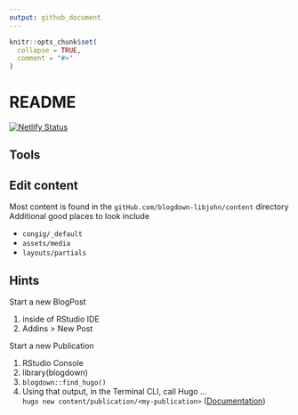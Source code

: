 ```yaml
---
output: github_document
---
```


<!-- README.md is generated from README.Rmd. Please edit that file -->

```r
knitr::opts_chunk$set(
  collapse = TRUE,
  comment = "#>"
)
```

# README

<!-- badges: start -->
[![Netlify Status](https://api.netlify.com/api/v1/badges/e278b076-1ffe-4e77-9d33-9cca90618dc0/deploy-status)](https://app.netlify.com/sites/libjohn/deploys)

<!-- badges: end -->

## Tools

<!-- Website composed via [Blogdown](https://pkgs.rstudio.com/blogdown/) ([Summary](https://www.rstudio.com/blog/blogdown-v1.0/) | [Documentation](https://pkgs.rstudio.com/blogdown/)) -->

<!-- Web theme is [wowchemy/starter-hugo-academic](https://github.com/wowchemy/starter-hugo-academic) ([Documentation](https://wowchemy.com/docs/getting-started/customization/)) -->

<!-- Web hosting via [Netlify](https://www.netlify.com/) ([Documentation](https://bookdown.org/yihui/blogdown/netlify.html)) -->


## Edit content

Most content is found in the `gitHub.com/blogdown-libjohn/content` directory
Additional good places to look include

- `congig/_default`
- `assets/media`
- `layouts/partials`

## Hints

Start a new BlogPost 

1. inside of RStudio IDE
1. Addins > New Post

Start a new Publication

1. RStudio Console
1. library(blogdown)
1. `blogdown::find_hugo()`
1. Using that output, in the Terminal CLI, call Hugo ... <br>`hugo new content/publication/<my-publication>` ([Documentation](https://wowchemy.com/docs/content/publications/#command-line))
